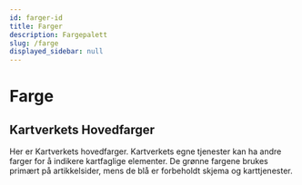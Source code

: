 ```yaml
---
id: farger-id
title: Farger
description: Fargepalett
slug: /farge
displayed_sidebar: null
---
```



# Farge

## Kartverkets Hovedfarger

Her er Kartverkets hovedfarger. Kartverkets egne tjenester kan ha andre farger for å indikere kartfaglige elementer. 
De grønne fargene brukes primært på artikkelsider, mens de blå er forbeholdt skjema og karttjenester.

<Colors/>




